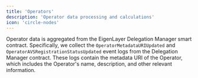 ```yaml
---
title: 'Operators'
description: 'Operator data processing and calculations'
icon: 'circle-nodes'
---
```


Operator data is aggregated from the EigenLayer Delegation Manager smart contract. Specifically, we collect the `OperatorMetadataURIUpdated` and `OperatorAVSRegistrationStatusUpdated` event logs from the Delegation Manager contract. These logs contain the metadata URI of the Operator, which includes the Operator's name, description, and other relevant information.
